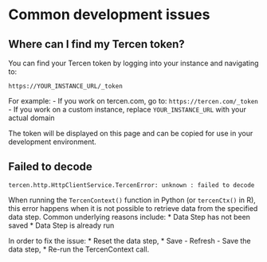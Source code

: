 # Common development issues

## Where can I find my Tercen token?

You can find your Tercen token by logging into your instance and navigating to:

`https://YOUR_INSTANCE_URL/_token`

For example:
- If you work on tercen.com, go to: `https://tercen.com/_token`
- If you work on a custom instance, replace `YOUR_INSTANCE_URL` with your actual domain

The token will be displayed on this page and can be copied for use in your development environment.

## Failed to decode

```
tercen.http.HttpClientService.TercenError: unknown : failed to decode
```

When running the `TercenContext()` function in Python (or `tercenCtx()` in R), this error happens when it is not possible to retrieve data from the specified data step. Common underlying reasons include:
* Data Step has not been saved
* Data Step is already run

In order to fix the issue:
* Reset the data step,
* Save - Refresh - Save the data step,
* Re-run the TercenContext call.
